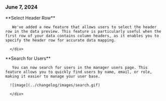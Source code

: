 ### June 7, 2024

  <div style={{ display: "table", width: "auto" }}>

   <div style={{ display: "table-row", width: "auto" }}>
      <Snippet file="chips/dataxp.mdx" />
      <div
        style={{
          float: "left",
          display: "table-column",
          paddingLeft: "30px",
          width: "calc(80% - 30px)",
        }}
      >
       **Select Header Row**

       We've added a new feature that allows users to select the header row in the data preview. This feature is particularly useful when the first row of your data contains column headers, as it enables you to specify the header row for accurate data mapping.

      </div>

  </div>

  </div>

<div style={{ display: "table", width: "auto" }}>

   <div style={{ display: "table-row", width: "auto" }}>
      <Snippet file="chips/dataxp.mdx" />
      <div
        style={{
          float: "left",
          display: "table-column",
          paddingLeft: "30px",
          width: "calc(80% - 30px)",
        }}
      >
       **Search for Users**

       You can now search for users in the manager users page. This feature allows you to quickly find users by name, email, or role, making it easier to manage your user base.

      ![image](../changelog/images/search.gif)

      </div>

  </div>

  </div>
